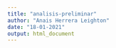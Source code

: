 ```yaml
---
title: "analisis-preliminar"
author: "Anais Herrera Leighton"
date: "18-01-2021"
output: html_document
---
```

